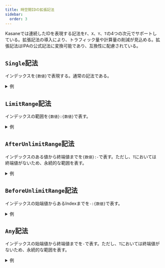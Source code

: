 ---
title: 時空間IDの拡張記法
sidebar:
  order: 3
---


Kasaneでは連続したIDを表現する記法を`F`、`X`、`Y`、`T`の4つの次元でサポートしている。拡張記法の導入により、トラフィック量や計算量の削減が見込める。拡張記法はIPAの公式記法に変換可能であり、互換性に配慮されている。

## `Single`記法

インデックスを`{数値}`で表現する。通常の記法である。



<details>
  <summary>例</summary>
  `4/5/3/2`,`4/5/3/3`,`4/5/3/4`,`4/5/3/5`
</details>


## `LimitRange`記法

インデックスの範囲を`{数値}:{数値}`で表す。

<details>
  <summary>例</summary>


`4/5/3/2:5`

<details>
  <summary>Singleに変換</summary>

  `4/5/3/2`,`4/5/3/3`,`4/5/3/4`,`4/5/3/5`

</details>


`4/5:6/3/2:5`

<details>
  <summary>Singleに変換</summary>

  `4/5/3/2`,`4/5/3/3`,`4/5/3/4`,`4/5/3/5`,`4/6/3/2`,`4/6/3/3`,`4/6/3/4`,`4/6/3/5`

</details>


`4/5/3/2:5_3600/30:33`

<details>
  <summary>Singleに変換</summary>

  `4/5/3/2_3600/30`, `4/5/3/2_3600/31`, `4/5/3/2_3600/32`, `4/5/3/2_3600/33`,  `4/5/3/3_3600/30`, `4/5/3/3_3600/31`, `4/5/3/3_3600/32`, `4/5/3/3_3600/33`,  `4/5/3/4_3600/30`, `4/5/3/4_3600/31`, `4/5/3/4_3600/32`, `4/5/3/4_3600/33`,  `4/5/3/5_3600/30`, `4/5/3/5_3600/31`, `4/5/3/5_3600/32`, `4/5/3/5_3600/33`

</details>
</details>


## `AfterUnlimitRange`記法

インデックスのある値から終端値までを`{数値}:-`で表す。ただし、`T`においては終端値がないため、永続的な範囲を表す。

<details>
  <summary>例</summary>

`4/5/3/2:-`

<details>
  <summary>Singleに変換</summary>

  `4/5/3/2`、`4/5/3/3`、`4/5/3/4`、`4/5/3/5`、`4/5/3/6`、`4/5/3/7`、`4/5/3/8`、`4/5/3/9`、`4/5/3/10`、`4/5/3/11`、`4/5/3/12`、`4/5/3/13`、`4/5/3/14`、`4/5/3/15`

</details>


`4/10:-/3/2:-`

<details>
  <summary>Singleに変換</summary>

  `4/10/3/2`, `4/10/3/3`, `4/10/3/4`, `4/10/3/5`, `4/10/3/6`, `4/10/3/7`, `4/10/3/8`, `4/10/3/9`, `4/10/3/10`, `4/10/3/11`, `4/10/3/12`, `4/10/3/13`, `4/10/3/14`, `4/10/3/15`,  `4/11/3/2`, `4/11/3/3`, `4/11/3/4`, `4/11/3/5`, `4/11/3/6`, `4/11/3/7`, `4/11/3/8`, `4/11/3/9`, `4/11/3/10`, `4/11/3/11`, `4/11/3/12`, `4/11/3/13`, `4/11/3/14`, `4/11/3/15`,  
  ...（続く）

</details>


`4/5/3/2_3600/30:-`

<details>
  <summary>Singleに変換</summary>

  `4/5/3/2_3600/30`、`4/5/3/2_3600/31`、`4/5/3/2_3600/32`...（永続）

</details>
</details>




## `BeforeUnlimitRange`記法

インデックスの始端値からあるIndexまでを`-:{数値}`で表す。



<details>
  <summary>例</summary>
`4/5/3/-:5`

<details>

  <summary>Singleに変換</summary>

  `4/5/3/0`,`4/5/3/1`,`4/5/3/2`,`4/5/3/3`,`4/5/3/4`,`4/5/3/5`

</details>


`4/5/-:3/-:5`

<details>
  <summary>Singleに変換</summary>

  `4/5/0/0`, `4/5/0/1`, `4/5/0/2`, `4/5/0/3`, `4/5/0/4`, `4/5/0/5`,  
  `4/5/1/0`, `4/5/1/1`, `4/5/1/2`, `4/5/1/3`, `4/5/1/4`, `4/5/1/5`,  
  `4/5/2/0`, `4/5/2/1`, `4/5/2/2`, `4/5/2/3`, `4/5/2/4`, `4/5/2/5`,  
  `4/5/3/0`, `4/5/3/1`, `4/5/3/2`, `4/5/3/3`, `4/5/3/4`, `4/5/3/5`

</details>


`4/5/2/4_3600/-:10`

<details>
  <summary>Singleに変換</summary>

  `4/5/2/4_3600/0`, `4/5/2/4_3600/1`, `4/5/2/4_3600/2`, `4/5/2/4_3600/3`, `4/5/2/4_3600/4`, `4/5/2/4_3600/5`, `4/5/2/4_3600/6`, `4/5/2/4_3600/7`, `4/5/2/4_3600/8`, `4/5/2/4_3600/9`, `4/5/2/4_3600/10`

</details>
</details>

## `Any`記法
インデックスの始端値から終端値までを`-`で表す。ただし、`T`においては終端値がないため、永続的な範囲を表す。



<details>
  <summary>例</summary>
`4/5/3/-`

<details>

  <summary>Singleに変換</summary>

`4/5/3/0`, `4/5/3/1`, `4/5/3/2`, `4/5/3/3`, `4/5/3/4`, `4/5/3/5`, `4/5/3/6`, `4/5/3/7`, `4/5/3/8`, `4/5/3/9`, `4/5/3/10`, `4/5/3/11`, `4/5/3/12`, `4/5/3/13`, `4/5/3/14`, `4/5/3/15`

</details>


`4/5/-/-`

<details>
  <summary>Singleに変換</summary>
`4/5/0/0`, `4/5/0/1`, `4/5/0/2`, `4/5/0/3`, `4/5/0/4`, `4/5/0/5`, `4/5/0/6`, `4/5/0/7`, `4/5/0/8`, `4/5/0/9`, `4/5/0/10`, `4/5/0/11`, `4/5/0/12`, `4/5/0/13`, `4/5/0/14`, `4/5/0/15`, `4/5/1/0`, `4/5/1/1`, `4/5/1/2`, `4/5/1/3`, `4/5/1/4`, `4/5/1/5`, `4/5/1/6`, `4/5/1/7`, `4/5/1/8`, `4/5/1/9`, `4/5/1/10`, `4/5/1/11`, `4/5/1/12`, `4/5/1/13`, `4/5/1/14`, `4/5/1/15`, `4/5/2/0`, `4/5/2/1`, `4/5/2/2`, `4/5/2/3`, `4/5/2/4`, `4/5/2/5`, `4/5/2/6`, `4/5/2/7`, `4/5/2/8`, `4/5/2/9`, `4/5/2/10`, `4/5/2/11`, `4/5/2/12`, `4/5/2/13`, `4/5/2/14`, `4/5/2/15`, `4/5/3/0`, `4/5/3/1`, `4/5/3/2`, `4/5/3/3`, `4/5/3/4`, `4/5/3/5`, `4/5/3/6`, `4/5/3/7`, `4/5/3/8`, `4/5/3/9`, `4/5/3/10`, `4/5/3/11`, `4/5/3/12`, `4/5/3/13`, `4/5/3/14`, `4/5/3/15`, `4/5/4/0`, `4/5/4/1`, `4/5/4/2`, `4/5/4/3`, `4/5/4/4`, `4/5/4/5`, `4/5/4/6`, `4/5/4/7`, `4/5/4/8`, `4/5/4/9`, `4/5/4/10`, `4/5/4/11`, `4/5/4/12`, `4/5/4/13`, `4/5/4/14`, `4/5/4/15`, `4/5/5/0`, `4/5/5/1`, `4/5/5/2`, `4/5/5/3`, `4/5/5/4`, `4/5/5/5`, `4/5/5/6`, `4/5/5/7`, `4/5/5/8`, `4/5/5/9`, `4/5/5/10`, `4/5/5/11`, `4/5/5/12`, `4/5/5/13`, `4/5/5/14`, `4/5/5/15`, `4/5/6/0`, `4/5/6/1`, `4/5/6/2`, `4/5/6/3`, `4/5/6/4`, `4/5/6/5`, `4/5/6/6`, `4/5/6/7`, `4/5/6/8`, `4/5/6/9`, `4/5/6/10`, `4/5/6/11`, `4/5/6/12`, `4/5/6/13`, `4/5/6/14`, `4/5/6/15`, `4/5/7/0`, `4/5/7/1`, `4/5/7/2`, `4/5/7/3`, `4/5/7/4`, `4/5/7/5`, `4/5/7/6`, `4/5/7/7`, `4/5/7/8`, `4/5/7/9`, `4/5/7/10`, `4/5/7/11`, `4/5/7/12`, `4/5/7/13`, `4/5/7/14`, `4/5/7/15`, `4/5/8/0`, `4/5/8/1`, `4/5/8/2`, `4/5/8/3`, `4/5/8/4`, `4/5/8/5`, `4/5/8/6`, `4/5/8/7`, `4/5/8/8`, `4/5/8/9`, `4/5/8/10`, `4/5/8/11`, `4/5/8/12`, `4/5/8/13`, `4/5/8/14`, `4/5/8/15`, `4/5/9/0`, `4/5/9/1`, `4/5/9/2`, `4/5/9/3`, `4/5/9/4`, `4/5/9/5`, `4/5/9/6`, `4/5/9/7`, `4/5/9/8`, `4/5/9/9`, `4/5/9/10`, `4/5/9/11`, `4/5/9/12`, `4/5/9/13`, `4/5/9/14`, `4/5/9/15`, `4/5/10/0`, `4/5/10/1`, `4/5/10/2`, `4/5/10/3`, `4/5/10/4`, `4/5/10/5`, `4/5/10/6`, `4/5/10/7`, `4/5/10/8`, `4/5/10/9`, `4/5/10/10`, `4/5/10/11`, `4/5/10/12`, `4/5/10/13`, `4/5/10/14`, `4/5/10/15`, `4/5/11/0`, `4/5/11/1`, `4/5/11/2`, `4/5/11/3`, `4/5/11/4`, `4/5/11/5`, `4/5/11/6`, `4/5/11/7`, `4/5/11/8`, `4/5/11/9`, `4/5/11/10`, `4/5/11/11`, `4/5/11/12`, `4/5/11/13`, `4/5/11/14`, `4/5/11/15`, `4/5/12/0`, `4/5/12/1`, `4/5/12/2`, `4/5/12/3`, `4/5/12/4`, `4/5/12/5`, `4/5/12/6`, `4/5/12/7`, `4/5/12/8`, `4/5/12/9`, `4/5/12/10`, `4/5/12/11`, `4/5/12/12`, `4/5/12/13`, `4/5/12/14`, `4/5/12/15`, `4/5/13/0`, `4/5/13/1`, `4/5/13/2`, `4/5/13/3`, `4/5/13/4`, `4/5/13/5`, `4/5/13/6`, `4/5/13/7`, `4/5/13/8`, `4/5/13/9`, `4/5/13/10`, `4/5/13/11`, `4/5/13/12`, `4/5/13/13`, `4/5/13/14`, `4/5/13/15`, `4/5/14/0`, `4/5/14/1`, `4/5/14/2`, `4/5/14/3`, `4/5/14/4`, `4/5/14/5`, `4/5/14/6`, `4/5/14/7`, `4/5/14/8`, `4/5/14/9`, `4/5/14/10`, `4/5/14/11`, `4/5/14/12`, `4/5/14/13`, `4/5/14/14`, `4/5/14/15`, `4/5/15/0`, `4/5/15/1`, `4/5/15/2`, `4/5/15/3`, `4/5/15/4`, `4/5/15/5`, `4/5/15/6`, `4/5/15/7`, `4/5/15/8`, `4/5/15/9`, `4/5/15/10`, `4/5/15/11`, `4/5/15/12`, `4/5/15/13`, `4/5/15/14`, `4/5/15/15`

</details>


`4/5/2/4_3600/-`

<details>
  <summary>Singleに変換</summary>

  `4/5/3/2_3600/0`、`4/5/3/2_3600/1`、`4/5/3/2_3600/2`...（永続）
</details>
</details>


